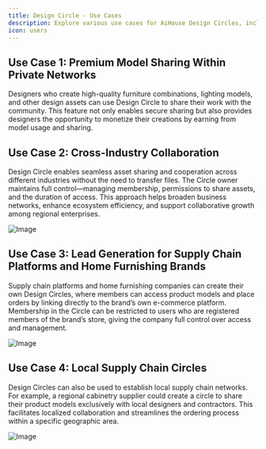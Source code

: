 ```yaml
---
title: Design Circle - Use Cases
description: Explore various use cases for AiHouse Design Circles, including premium model sharing, cross-industry collaboration, lead generation, and local supply chain circles.
icon: users
---
```


## Use Case 1: Premium Model Sharing Within Private Networks

Designers who create high-quality furniture combinations, lighting models, and other design assets can use Design Circle to share their work with the community. This feature not only enables secure sharing but also provides designers the opportunity to monetize their creations by earning from model usage and sharing.

## Use Case 2: Cross-Industry Collaboration

Design Circle enables seamless asset sharing and cooperation across different industries without the need to transfer files. The Circle owner maintains full control—managing membership, permissions to share assets, and the duration of access. This approach helps broaden business networks, enhance ecosystem efficiency, and support collaborative growth among regional enterprises.

![Image](https://ai-study1.3vjia.com/aihouse-web/88fd163f-6e75-4cc7-b67c-7a7974427d46.png)

## Use Case 3: Lead Generation for Supply Chain Platforms and Home Furnishing Brands

Supply chain platforms and home furnishing companies can create their own Design Circles, where members can access product models and place orders by linking directly to the brand’s own e-commerce platform. Membership in the Circle can be restricted to users who are registered members of the brand’s store, giving the company full control over access and management.

![Image](https://ai-study1.3vjia.com/aihouse-web/e7a96b2c-c62d-4b11-92ab-a581a6c8ab8d.png)

## Use Case 4: Local Supply Chain Circles

Design Circles can also be used to establish local supply chain networks. For example, a regional cabinetry supplier could create a circle to share their product models exclusively with local designers and contractors. This facilitates localized collaboration and streamlines the ordering process within a specific geographic area.

![Image](https://ai-study1.3vjia.com/aihouse-web/14d46b37-4620-45d2-b1d0-a48e46d7226b.png)
